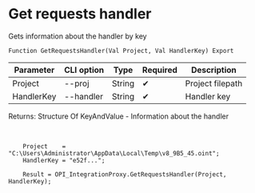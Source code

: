 ﻿---
sidebar_position: 3
---


# Get requests handler
 Gets information about the handler by key



`Function GetRequestsHandler(Val Project, Val HandlerKey) Export`

  | Parameter | CLI option | Type | Required | Description |
  |-|-|-|-|-|
  | Project | --proj | String | &#x2714; | Project filepath |
  | HandlerKey | --handler | String | &#x2714; | Handler key |

  
  Returns:  Structure Of KeyAndValue - Information about the handler

<br/>




```bsl title="1C:Enterprise/OneScript code example"
    Project    = "C:\Users\Administrator\AppData\Local\Temp\v8_9B5_45.oint";
    HandlerKey = "e52f...";

    Result = OPI_IntegrationProxy.GetRequestsHandler(Project, HandlerKey);
```
 




